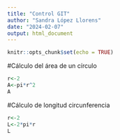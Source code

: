 ```yaml
---
title: "Control GIT"
author: "Sandra López Llorens"
date: "2024-02-07"
output: html_document
---
```


```r
knitr::opts_chunk$set(echo = TRUE)
```

#Cálculo del área de un círculo

```r
r<-2
A<-pi*r^2
A
```
#Cálculo de longitud circunferencia

```r
r<-2
L<-2*pi*r
L
```
